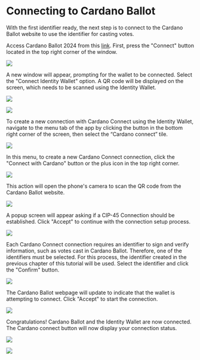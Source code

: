# Connecting to Cardano Ballot

With the first identifier ready, the next step is to connect to the Cardano Ballot website to use the identifier for casting votes.

Access Cardano Ballot 2024 from this [link](https://voting.summit.cardano.org/). First, press the "Connect" button located in the top right corner of the window.

![](/img/ballot/cardano-ballot-landing.png)

A new window will appear, prompting for the wallet to be connected. Select the "Connect Identity Wallet" option. A QR code will be displayed on the screen, which needs to be scanned using the Identity Wallet.

![](/img/ballot/cardano-connect/cardano-connect-1.png)

![](/img/ballot/cardano-connect/cardano-connect-2.png)

To create a new connection with Cardano Connect using the Identity Wallet, navigate to the menu tab of the app by clicking the button in the bottom right corner of the screen, then select the “Cardano connect” tile.

![](/img/common/menu-tab.png)

In this menu, to create a new Cardano Connect connection, click the "Connect with Cardano" button or the plus icon in the top right corner.

![](/img/ballot/cardano-connect/cardano-connect-3.png)

This action will open the phone's camera to scan the QR code from the Cardano Ballot website.

![](/img/ballot/cardano-connect/cardano-connect-4.png)

A popup screen will appear asking if a CIP-45 Connection should be established. Click "Accept" to continue with the connection setup process.

![](/img/ballot/cardano-connect/cardano-connect-5.png)

Each Cardano Connect connection requires an identifier to sign and verify information, such as votes cast in Cardano Ballot. Therefore, one of the identifiers must be selected. For this process, the identifier created in the previous chapter of this tutorial will be used. Select the identifier and click the "Confirm" button.

![](/img/ballot/cardano-connect/cardano-connect-6.png)

The Cardano Ballot webpage will update to indicate that the wallet is attempting to connect. Click "Accept" to start the connection.

![](/img/ballot/cardano-connect/cardano-connect-7.png)

Congratulations! Cardano Ballot and the Identity Wallet are now connected. The Cardano connect button will now display your connection status.

![](/img/ballot/cardano-connect/cardano-connect-8.png)

![](/img/ballot/cardano-connect/cardano-connect-9.png)
